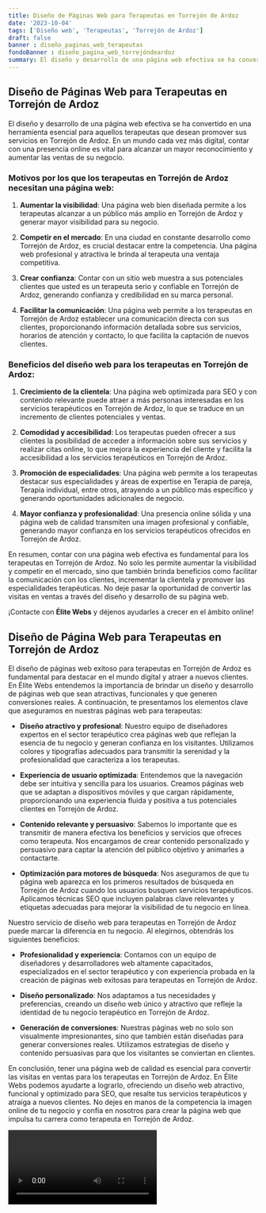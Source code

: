 ```yaml
---
title: Diseño de Páginas Web para Terapeutas en Torrejón de Ardoz
date: '2023-10-04'
tags: ['Diseño web', 'Terapeutas', 'Torrejón de Ardoz']
draft: false
banner : diseño_paginas_web_terapeutas
fondoBanner : diseño_pagina_web_torrejóndeardoz
summary: El diseño y desarrollo de una página web efectiva se ha convertido en una herramienta esencial para aquellos terapeutas que desean promover sus servicios en Torrejón de Ardoz. En un mundo cada vez más digital, contar con una presencia online es vital para alcanzar un mayor reconocimiento y aumentar las ventas de su negocio.
---
```


## Diseño de Páginas Web para Terapeutas en Torrejón de Ardoz

El diseño y desarrollo de una página web efectiva se ha convertido en una herramienta esencial para aquellos terapeutas que desean promover sus servicios en Torrejón de Ardoz. En un mundo cada vez más digital, contar con una presencia online es vital para alcanzar un mayor reconocimiento y aumentar las ventas de su negocio.

### Motivos por los que los terapeutas en Torrejón de Ardoz necesitan una página web:

1. **Aumentar la visibilidad**: Una página web bien diseñada permite a los terapeutas alcanzar a un público más amplio en Torrejón de Ardoz y generar mayor visibilidad para su negocio.

2. **Competir en el mercado**: En una ciudad en constante desarrollo como Torrejón de Ardoz, es crucial destacar entre la competencia. Una página web profesional y atractiva le brinda al terapeuta una ventaja competitiva.

3. **Crear confianza**: Contar con un sitio web muestra a sus potenciales clientes que usted es un terapeuta serio y confiable en Torrejón de Ardoz, generando confianza y credibilidad en su marca personal.

4. **Facilitar la comunicación**: Una página web permite a los terapeutas en Torrejón de Ardoz establecer una comunicación directa con sus clientes, proporcionando información detallada sobre sus servicios, horarios de atención y contacto, lo que facilita la captación de nuevos clientes.

### Beneficios del diseño web para los terapeutas en Torrejón de Ardoz:

1. **Crecimiento de la clientela**: Una página web optimizada para SEO y con contenido relevante puede atraer a más personas interesadas en los servicios terapéuticos en Torrejón de Ardoz, lo que se traduce en un incremento de clientes potenciales y ventas.

2. **Comodidad y accesibilidad**: Los terapeutas pueden ofrecer a sus clientes la posibilidad de acceder a información sobre sus servicios y realizar citas online, lo que mejora la experiencia del cliente y facilita la accesibilidad a los servicios terapéuticos en Torrejón de Ardoz.

3. **Promoción de especialidades**: Una página web permite a los terapeutas destacar sus especialidades y áreas de expertise en Terapia de pareja, Terapia individual, entre otros, atrayendo a un público más específico y generando oportunidades adicionales de negocio.

4. **Mayor confianza y profesionalidad**: Una presencia online sólida y una página web de calidad transmiten una imagen profesional y confiable, generando mayor confianza en los servicios terapéuticos ofrecidos en Torrejón de Ardoz.

En resumen, contar con una página web efectiva es fundamental para los terapeutas en Torrejón de Ardoz. No solo les permite aumentar la visibilidad y competir en el mercado, sino que también brinda beneficios como facilitar la comunicación con los clientes, incrementar la clientela y promover las especialidades terapéuticas. No deje pasar la oportunidad de convertir las visitas en ventas a través del diseño y desarrollo de su página web.

¡Contacte con **Élite Webs** y déjenos ayudarles a crecer en el ámbito online!

<GifSeo />

<Cta />

## Diseño de Página Web para Terapeutas en Torrejón de Ardoz

El diseño de páginas web exitoso para terapeutas en Torrejón de Ardoz es fundamental para destacar en el mundo digital y atraer a nuevos clientes. En Élite Webs entendemos la importancia de brindar un diseño y desarrollo de páginas web que sean atractivas, funcionales y que generen conversiones reales. A continuación, te presentamos los elementos clave que aseguramos en nuestras páginas web para terapeutas:

- **Diseño atractivo y profesional**: Nuestro equipo de diseñadores expertos en el sector terapéutico crea páginas web que reflejan la esencia de tu negocio y generan confianza en los visitantes. Utilizamos colores y tipografías adecuados para transmitir la serenidad y la profesionalidad que caracteriza a los terapeutas.

- **Experiencia de usuario optimizada**: Entendemos que la navegación debe ser intuitiva y sencilla para los usuarios. Creamos páginas web que se adaptan a dispositivos móviles y que cargan rápidamente, proporcionando una experiencia fluida y positiva a tus potenciales clientes en Torrejón de Ardoz.

- **Contenido relevante y persuasivo**: Sabemos lo importante que es transmitir de manera efectiva los beneficios y servicios que ofreces como terapeuta. Nos encargamos de crear contenido personalizado y persuasivo para captar la atención del público objetivo y animarles a contactarte.

- **Optimización para motores de búsqueda**: Nos aseguramos de que tu página web aparezca en los primeros resultados de búsqueda en Torrejón de Ardoz cuando los usuarios busquen servicios terapéuticos. Aplicamos técnicas SEO que incluyen palabras clave relevantes y etiquetas adecuadas para mejorar la visibilidad de tu negocio en línea.

Nuestro servicio de diseño web para terapeutas en Torrejón de Ardoz puede marcar la diferencia en tu negocio. Al elegirnos, obtendrás los siguientes beneficios:

- **Profesionalidad y experiencia**: Contamos con un equipo de diseñadores y desarrolladores web altamente capacitados, especializados en el sector terapéutico y con experiencia probada en la creación de páginas web exitosas para terapeutas en Torrejón de Ardoz.

- **Diseño personalizado**: Nos adaptamos a tus necesidades y preferencias, creando un diseño web único y atractivo que refleje la identidad de tu negocio terapéutico en Torrejón de Ardoz.

- **Generación de conversiones**: Nuestras páginas web no solo son visualmente impresionantes, sino que también están diseñadas para generar conversiones reales. Utilizamos estrategias de diseño y contenido persuasivas para que los visitantes se conviertan en clientes.

En conclusión, tener una página web de calidad es esencial para convertir las visitas en ventas para los terapeutas en Torrejón de Ardoz. En Élite Webs podemos ayudarte a lograrlo, ofreciendo un diseño web atractivo, funcional y optimizado para SEO, que resalte tus servicios terapéuticos y atraiga a nuevos clientes. No dejes en manos de la competencia la imagen online de tu negocio y confía en nosotros para crear la página web que impulsa tu carrera como terapeuta en Torrejón de Ardoz.

<Video />

<CtaBot job='Terapeutas' city='Torrejón de Ardoz'/>

<Gmaps query='Torrejón de Ardoz+españa+maps' />